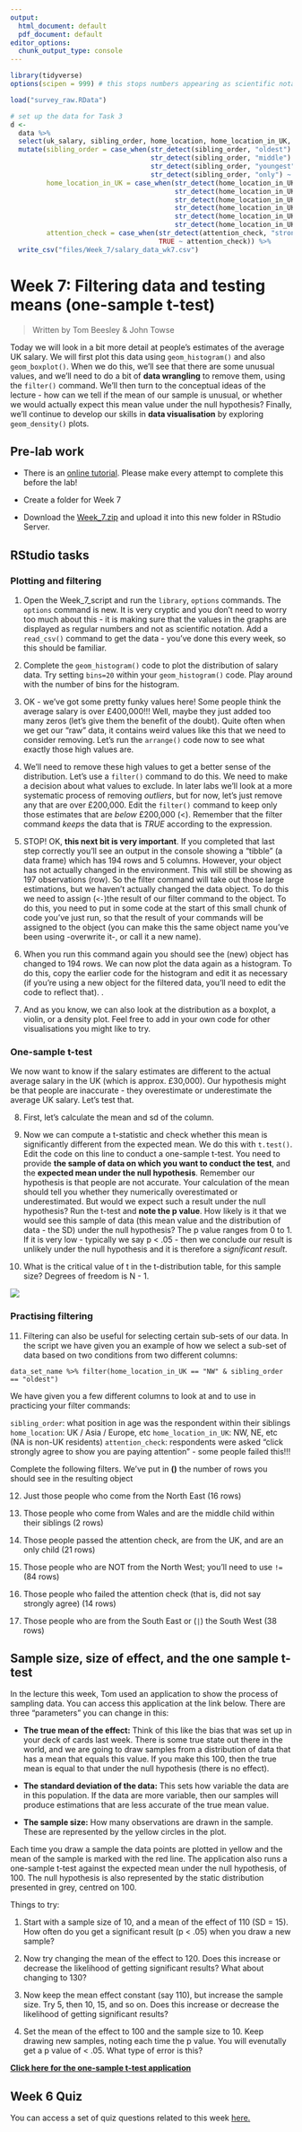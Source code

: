 ```yaml
---
output:
  html_document: default
  pdf_document: default
editor_options: 
  chunk_output_type: console
---
```



```r
library(tidyverse)
options(scipen = 999) # this stops numbers appearing as scientific notation

load("survey_raw.RData")

# set up the data for Task 3
d <- 
  data %>% 
  select(uk_salary, sibling_order, home_location, home_location_in_UK, attention_check = attention_check_2) %>%
  mutate(sibling_order = case_when(str_detect(sibling_order, "oldest") ~ "oldest",
                                   str_detect(sibling_order, "middle") ~ "middle",
                                   str_detect(sibling_order, "youngest") ~ "youngest",
                                   str_detect(sibling_order, "only") ~ "only"),
         home_location_in_UK = case_when(str_detect(home_location_in_UK, "North West") ~ "NW",
                                         str_detect(home_location_in_UK, "North East") ~ "NE",
                                         str_detect(home_location_in_UK, "South West") ~ "SW",
                                         str_detect(home_location_in_UK, "South East") ~ "SE",
                                         str_detect(home_location_in_UK, "Midlands") ~ "Midlands",
                                         str_detect(home_location_in_UK, "Wales") ~ "Wales"),
         attention_check = case_when(str_detect(attention_check, "strongly dis") ~ "strongly disagree",
                                     TRUE ~ attention_check)) %>% 
  write_csv("files/Week_7/salary_data_wk7.csv")

```

# Week 7: Filtering data and testing means (one-sample t-test)

> Written by Tom Beesley & John Towse

Today we will look in a bit more detail at people's estimates of the average UK salary. We will first plot this data using `geom_histogram()` and also `geom_boxplot()`. When we do this, we'll see that there are some unusual values, and we'll need to do a bit of **data wrangling** to remove them, using the `filter()` command. We'll then turn to the conceptual ideas of the lecture - how can we tell if the mean of our sample is unusual, or whether we would actually expect this mean value under the null hypothesis? Finally, we'll continue to develop our skills in **data visualisation** by exploring `geom_density()` plots.

## Pre-lab work

- There is an [online tutorial](https://ma-rconnect.lancs.ac.uk/PSYC121_Week_7_labprep/){target="_blank"}. Please make every attempt to complete this before the lab! 


- Create a folder for Week 7

- Download the [Week_7.zip](files/Week_7/Week_7.zip) and upload it into this new folder in RStudio Server. 

## RStudio tasks

### Plotting and filtering

1. Open the Week_7_script and run the `library`, `options` commands. The `options` command is new. It is very cryptic and you don't need to worry too much about this - it is making sure that the values in the graphs are displayed as regular numbers and not as scientific notation. Add a `read_csv()` command to get the data - you've done this every week, so this should be familiar. 

2. Complete the `geom_histogram()` code to plot the distribution of salary data. Try setting `bins=20` within your `geom_histogram()` code. Play around with the number of bins for the histogram.

3. OK - we've got some pretty funky values here! Some people think the average salary is over £400,000!!! Well, maybe they just added too many zeros (let's give them the benefit of the doubt). Quite often when we get our "raw" data, it contains weird values like this that we need to consider removing. Let's run the `arrange()` code now to see what exactly those high values are.

4. We'll need to remove these high values to get a better sense of the distribution. Let's use a `filter()` command to do this. We need to make a decision about what values to exclude. In later labs we'll look at a more systematic process of removing *outliers*, but for now, let's just remove any that are over £200,000. Edit the `filter()` command to keep only those estimates that are *below* £200,000 (<). Remember that the filter command *keeps* the data that is *TRUE* according to the expression. 

5. STOP! OK, **this next bit is very important**. If you completed that last step correctly you'll see an output in the console showing a "tibble" (a data frame) which has 194 rows and 5 columns. However, your object has not actually changed in the environment. This will still be showing as 197 observations (row). So the filter command will take out those large estimations, but we haven't actually changed the data object. To do this we need to assign (`<-`)the result of our filter command to the object. To do this, you need to put in some code at the start of this small chunk of code you've just run, so that the result of your commands will be assigned to the object (you can make this the same object name you've been using -overwrite it-, or call it a new name).

6. When you run this command again you should see the (new) object has changed to 194 rows. We can now plot the data again as a histogram. To do this, copy the earlier code for the histogram and edit it as necessary (if you're using a new object for the filtered data, you'll need to edit the code to reflect that). .

7. And as you know, we can also look at the distribution as a boxplot, a violin, or a density plot. Feel free to add in your own code for other visualisations you might like to try. 

### One-sample t-test

We now want to know if the salary estimates are different to the actual average salary in the UK (which is approx. £30,000). Our hypothesis might be that people are inaccurate - they overestimate or underestimate the average UK salary. Let's test that.

8. First, let's calculate the mean and sd of the column.

9. Now we can compute a t-statistic and check whether this mean is significantly different from the expected mean. We do this with `t.test()`. Edit the code on this line to conduct a one-sample t-test. You need to provide **the sample of data on which you want to conduct the test**, and the **expected mean under the null hypothesis**. Remember our hypothesis is that people are not accurate. Your calculation of the mean should tell you whether they numerically overestimated or underestimated. But would we expect such a result under the null hypothesis? Run the t-test and **note the p value**. How likely is it that we would see this sample of data (this mean value and the distribution of data - the SD) under the null hypothesis? The p value ranges from 0 to 1. If it is very low - typically we say p < .05 - then we conclude our result is unlikely under the null hypothesis and it is therefore a *significant result*.

10. What is the critical value of t in the t-distribution table, for this sample size? Degrees of freedom is N - 1.


![](files/Week_7/ttable.png) 

### Practising filtering

11. Filtering can also be useful for selecting certain sub-sets of our data. In the script we have given you an example of how we select a sub-set of data based on two conditions from two different columns:

`data_set_name %>% filter(home_location_in_UK == "NW" & sibling_order == "oldest")`
  
We have given you a few different columns to look at and to use in practicing your filter commands:

`sibling_order`: what position in age was the respondent within their siblings
`home_location`: UK / Asia / Europe, etc
`home_location_in_UK`: NW, NE, etc (NA is non-UK residents)
`attention_check`: respondents were asked "click strongly agree to show you are paying attention" - some people failed this!!!

Complete the following filters. We've put in **()** the number of rows you should see in the resulting object

12. Just those people who come from the North East (16 rows)

13. Those people who come from Wales and are the middle child within their siblings (2 rows)

14. Those people passed the attention check, are from the UK, and are an only child (21 rows)

15. Those people who are NOT from the North West; you'll need to use `!=` (84 rows)

16. Those people who failed the attention check (that is, did not say strongly agree) (14 rows)

17. Those people who are from the South East or (`|`) the South West (38 rows)

## Sample size, size of effect, and the one sample t-test

In the lecture this week, Tom used an application to show the process of sampling data. You can access this application at the link below. There are three "parameters" you can change in this:

- **The true mean of the effect:** Think of this like the bias that was set up in your deck of cards last week. There is some true state out there in the world, and we are going to draw samples from a distribution of data that has a mean that equals this value. If you make this 100, then the true mean is equal to that under the null hypothesis (there is no effect).

- **The standard deviation of the data:** This sets how variable the data are in this population. If the data are more variable, then our samples will produce estimations that are less accurate of the true mean value.

- **The sample size:** How many observations are drawn in the sample. These are represented by the yellow circles in the plot.

Each time you draw a sample the data points are plotted in yellow and the mean of the sample is marked with the red line. The application also runs a one-sample t-test against the expected mean under the null hypothesis, of 100. The null hypothesis is also represented by the static distribution presented in grey, centred on 100.

Things to try:

1. Start with a sample size of 10, and a mean of the effect of 110 (SD = 15). How often do you get a significant result (p < .05) when you draw a new sample?

2. Now try changing the mean of the effect to 120. Does this increase or decrease the likelihood of getting significant results? What about changing to 130?

3. Now keep the mean effect constant (say 110), but increase the sample size. Try 5, then 10, 15, and so on. Does this increase or decrease the likelihood of getting significant results?

4. Set the mean of the effect to 100 and the sample size to 10. Keep drawing new samples, noting each time the p value. You will evenutally get a p value of < .05. What type of error is this?


[**Click here for the one-sample t-test application**](https://ma-rconnect.lancs.ac.uk/one_sample_t){target="_blank"}

## Week 6 Quiz

You can access a set of quiz questions related to this week [here.](https://ma-rconnect.lancs.ac.uk/PSYC121_2022_Week_7_Quiz/){target="_blank"}